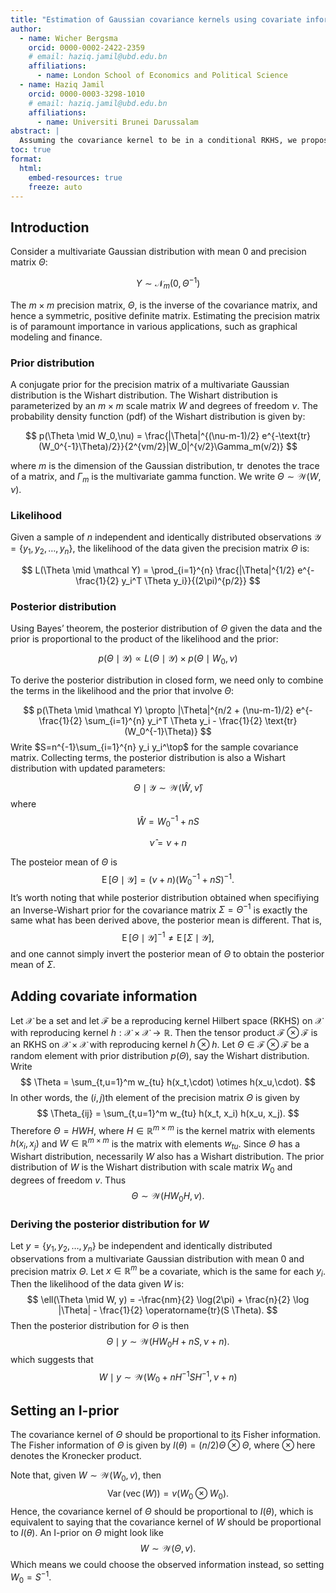 ```yaml
---
title: "Estimation of Gaussian covariance kernels using covariate information"
author: 
  - name: Wicher Bergsma
    orcid: 0000-0002-2422-2359
    # email: haziq.jamil@ubd.edu.bn
    affiliations:
      - name: London School of Economics and Political Science
  - name: Haziq Jamil
    orcid: 0000-0003-3298-1010
    # email: haziq.jamil@ubd.edu.bn
    affiliations:
      - name: Universiti Brunei Darussalam
abstract: |
  Assuming the covariance kernel to be in a conditional RKHS, we propose a methodology to estimate it and its hyperparameters. The present work can be viewed as an extension of the I-prior methodology for regression (Bergsma, 2019; Bergsma and Jamil, 2023) to covariance estimation. Applications are not only in time series analysis (when time is the covariate), but also in regression when we want a flexible estimation of the error covariance.
toc: true
format: 
  html:
    embed-resources: true
    freeze: auto
---
```


## Introduction 

Consider a multivariate Gaussian distribution with mean 0 and precision matrix $\Theta$:

$$
Y \sim \mathcal N_m(0, \Theta^{-1})
$$

The $m\times m$ precision matrix, $\Theta$, is the inverse of the covariance matrix, and hence a symmetric, positive definite matrix.
Estimating the precision matrix is of paramount importance in various applications, such as graphical modeling and finance.

### Prior distribution

A conjugate prior for the precision matrix of a multivariate Gaussian distribution is the Wishart distribution. 
The Wishart distribution is parameterized by an $m\times m$ scale matrix $W$ and degrees of freedom $\nu$. 
The probability density function (pdf) of the Wishart distribution is given by:

$$
p(\Theta \mid W_0,\nu) = \frac{|\Theta|^{(\nu-m-1)/2} e^{-\text{tr}(W_0^{-1}\Theta)/2}}{2^{vm/2}|W_0|^{v/2}\Gamma_m(v/2)}
$$

where $m$ is the dimension of the Gaussian distribution, $\operatorname{tr}$ denotes the trace of a matrix, and $\Gamma_m$ is the multivariate gamma function.
We write $\Theta \sim \mathcal W(W, \nu)$.

### Likelihood

Given a sample of $n$ independent and identically distributed observations $\mathcal Y = \{y_1, y_2, \ldots, y_n\}$, the likelihood of the data given the precision matrix $\Theta$ is:

$$
L(\Theta \mid \mathcal Y) = \prod_{i=1}^{n} \frac{|\Theta|^{1/2} e^{-\frac{1}{2} y_i^T \Theta y_i}}{(2\pi)^{p/2}}
$$

### Posterior distribution

Using Bayes' theorem, the posterior distribution of $\Theta$ given the data and the prior is proportional to the product of the likelihood and the prior:

$$
p(\Theta \mid \mathcal Y) \propto L(\Theta  \mid \mathcal Y ) \times p(\Theta \mid W_0,\nu)
$$

To derive the posterior distribution in closed form, we need only to combine the terms in the likelihood and the prior that involve $\Theta$:

$$
p(\Theta \mid \mathcal Y) \propto |\Theta|^{n/2 + (\nu-m-1)/2} 
e^{-\frac{1}{2} \sum_{i=1}^{n} y_i^T \Theta y_i - \frac{1}{2} \text{tr}(W_0^{-1}\Theta)}
$$
Write $S=n^{-1}\sum_{i=1}^{n} y_i y_i^\top$ for the sample covariance matrix.
Collecting terms, the posterior distribution is also a Wishart distribution with updated parameters:

$$
\Theta \mid \mathcal Y \sim \mathcal W(\hat W, \hat\nu)
$$
where
$$
\hat W = W_0^{-1} + nS
$$

$$
\hat\nu = \nu + n
$$

The posteior mean of $\Theta$ is 
$$
\operatorname{E}[ \Theta \mid \mathcal Y] = (\nu + n)(W_0^{-1} + nS)^{-1}.
$$
It's worth noting that while posterior distribution obtained when specifiying an Inverse-Wishart prior for the covariance matrix $\Sigma = \Theta^{-1}$ is exactly the same what has been derived above, the posterior mean is different.
That is,
$$
\operatorname{E}[ \Theta \mid \mathcal Y]^{-1} \neq \operatorname{E}[ \Sigma \mid \mathcal Y],
$$
and one cannot simply invert the posterior mean of $\Theta$ to obtain the posterior mean of $\Sigma$.


## Adding covariate information

Let $\mathcal X$ be a set and let $\mathcal F$ be a reproducing kernel Hilbert space (RKHS) on $\mathcal X$ with reproducing kernel $h:\mathcal X \times \mathcal X \to \mathbb R$. 
Then the tensor product $\mathcal F \otimes \mathcal F$ is an RKHS on $\mathcal X \times \mathcal X$ with reproducing kernel $h \otimes h$.
Let $\Theta \in \mathcal F \otimes \mathcal F$ be a random element with prior distribution $p(\Theta)$, say the Wishart distribution.
Write 
$$
\Theta = \sum_{t,u=1}^m w_{tu} h(x_t,\cdot) \otimes h(x_u,\cdot).
$$
In other words, the $(i,j)$th element of the precision matrix $\Theta$ is given by 
$$
\Theta_{ij} = \sum_{t,u=1}^m w_{tu} h(x_t, x_i) h(x_u, x_j).
$$
Therefore $\Theta = HWH$, where $H \in \mathbb R^{m\times m}$ is the kernel matrix with elements $h(x_i, x_j)$ and $W \in \mathbb R^{m\times m}$ is the matrix with elements $w_{tu}$.
Since $\Theta$ has a Wishart distribution, necessarily $W$ also has a Wishart distribution.
The prior distribution of $W$ is the Wishart distribution with scale matrix $W_0$ and degrees of freedom $v$.
Thus 
$$
\Theta \sim \mathcal W ( HW_0H, v).
$$

### Deriving the posterior distribution for $W$

Let $y = \{y_1, y_2, \ldots, y_n\}$ be independent and identically distributed observations from a multivariate Gaussian distribution with mean 0 and precision matrix $\Theta$.
Let $x\in\mathbb R^m$ be a covariate, which is the same for each $y_i$. 
Then the likelihood of the data given $W$ is:
$$
\ell(\Theta \mid W, y) = -\frac{nm}{2} \log(2\pi) + \frac{n}{2} \log |\Theta| - \frac{1}{2} \operatorname{tr}(S \Theta).
$$
Then the posterior distribution for $\Theta$ is then
$$
\Theta \mid y \sim \mathcal W (HW_0H + nS, \nu + n).
$$
which suggests that
$$
W \mid y \sim \mathcal W \big( W_0 + nH^{-1}SH^{-1}, \nu + n \big)
$$



## Setting an I-prior

The covariance kernel of $\Theta$ should be proportional to its Fisher information.
The Fisher information of $\Theta$ is given by $I(\theta) = (n/2) \Theta \otimes \Theta$, where $\otimes$ here denotes the Kronecker product.

Note that, given $W\sim \mathcal W(W_0, v)$, then 
$$
\operatorname{Var}(\operatorname{vec}(W)) = v (W_0 \otimes W_0).
$$
Hence, the covariance kernel of $\Theta$ should be proportional to $I(\theta)$, which is equivalent to saying that the covariance kernel of $W$ should be proportional to $I(\theta)$.
An I-prior on $\Theta$ might look like
$$
W \sim \mathcal W \big( \Theta, v \big).
$$
Which means we could choose the observed information instead, so setting $W_0 = S^{-1}$.



